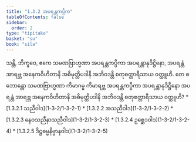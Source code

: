 ```yaml
---
title: "1.3.2 အပရန္တကပ္ပိက"
tableOfContents: false
sidebar:
  order: 2
type: "tipitaka"
basket: "su"
book: "sila"
---
```



<DynamicBreadcrumb />

<Division number="74" book="sila">

<Paragraph number="118" book="sila">
သန္တိ, ဘိက္ခဝေ, ဧကေ သမဏဗြာဟ္မဏာ အပရန္တကပ္ပိကာ အပရန္တာနုဒိဋ္ဌိနော, အပရန္တံ အာရဗ္ဘ အနေကဝိဟိတာနိ အဓိမုတ္တိပဒါနိ အဘိဝဒန္တိ စတုစတ္တာရီသာယ ဝတ္ထူဟိ. တေ စ ဘောန္တော သမဏဗြာဟ္မဏာ ကိမာဂမ္မ ကိမာရဗ္ဘ အပရန္တကပ္ပိကာ အပရန္တာနုဒိဋ္ဌိနော အပရန္တံ အာရဗ္ဘ အနေကဝိဟိတာနိ အဓိမုတ္တိပဒါနိ အဘိဝဒန္တိ စတုစတ္တာရီသာယ ဝတ္ထူဟိ?

</Paragraph>
</Division>

<TableOfContents book="sila" section="1.3.2">
* [1.3.2.1 သညီဝါဒ](1-3-2/1-3-2-1)
* [1.3.2.2 အသညီဝါဒ](1-3-2/1-3-2-2)
* [1.3.2.3 နေဝသညီနာသညီဝါဒ](1-3-2/1-3-2-3)
* [1.3.2.4 ဥစ္ဆေဒဝါဒ](1-3-2/1-3-2-4)
* [1.3.2.5 ဒိဋ္ဌဓမ္မနိဗ္ဗာနဝါဒ](1-3-2/1-3-2-5)
</TableOfContents>